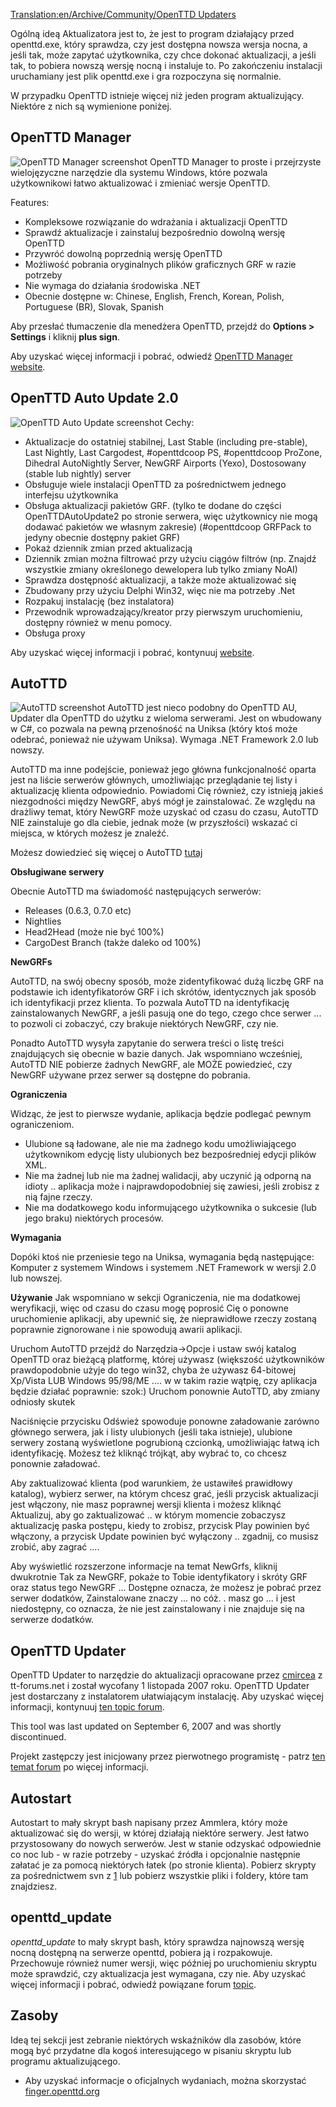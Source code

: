[[Translation:en/Archive/Community/OpenTTD Updaters]]

Ogólną ideą Aktualizatora jest to, że jest to program działający przed openttd.exe, który sprawdza, czy jest dostępna nowsza wersja nocna, a jeśli tak, może zapytać użytkownika, czy chce dokonać aktualizacji, a jeśli tak, to pobiera nowszą wersję nocną i instaluje to. Po zakończeniu instalacji uruchamiany jest plik openttd.exe i gra rozpoczyna się normalnie.

W przypadku OpenTTD istnieje więcej niż jeden program aktualizujący. Niektóre z nich są wymienione poniżej.

== OpenTTD Manager ==
[[File:en/Archive/Community/Openttd manager 103.png|thumb|alt=OpenTTD Manager|right|OpenTTD Manager screenshot]]
OpenTTD Manager to proste i przejrzyste wielojęzyczne narzędzie dla systemu Windows, które pozwala użytkownikowi łatwo aktualizować i zmieniać wersje OpenTTD.

Features:
* Kompleksowe rozwiązanie do wdrażania i aktualizacji OpenTTD
* Sprawdź aktualizacje i zainstaluj bezpośrednio dowolną wersję OpenTTD
* Przywróć dowolną poprzednią wersję OpenTTD
* Możliwość pobrania oryginalnych plików graficznych GRF w razie potrzeby
* Nie wymaga do działania środowiska .NET
* Obecnie dostępne w: Chinese, English, French, Korean, Polish, Portuguese (BR), Slovak, Spanish

Aby przesłać tłumaczenie dla menedżera OpenTTD, przejdź do '''Options > Settings''' i kliknij '''plus sign'''.

Aby uzyskać więcej informacji i pobrać, odwiedź [http://www.andreszsogon.com/openttd-manager/ OpenTTD Manager website].

== OpenTTD Auto Update 2.0 ==
[[File:en/Archive/Community/Ottd auto update 20a1.png|thumb|alt=OpenTTD Auto Update|right|OpenTTD Auto Update screenshot]] 
Cechy:
* Aktualizacje do ostatniej stabilnej, Last Stable (including pre-stable), Last Nightly, Last Cargodest, #openttdcoop PS, #openttdcoop ProZone, Dihedral AutoNightly Server, NewGRF Airports (Yexo), Dostosowany (stable lub nightly) server
* Obsługuje wiele instalacji OpenTTD za pośrednictwem jednego interfejsu użytkownika
* Obsługa aktualizacji pakietów GRF. (tylko te dodane do części OpenTTDAutoUpdate2 po stronie serwera, więc użytkownicy nie mogą dodawać pakietów we własnym zakresie) (#openttdcoop GRFPack to jedyny obecnie dostępny pakiet GRF)
* Pokaż dziennik zmian przed aktualizacją
* Dziennik zmian można filtrować przy użyciu ciągów filtrów (np. Znajdź wszystkie zmiany określonego dewelopera lub tylko zmiany NoAI)
* Sprawdza dostępność aktualizacji, a także może aktualizować się
* Zbudowany przy użyciu Delphi Win32, więc nie ma potrzeby .Net
* Rozpakuj instalację (bez instalatora)
* Przewodnik wprowadzający/kreator przy pierwszym uruchomieniu, dostępny również w menu pomocy.
* Obsługa proxy

Aby uzyskać więcej informacji i pobrać, kontynuuj [http://ottdau.junctioneer.net/ website].

== AutoTTD ==
[[File:en/Archive/Community/Autottd.png|thumb|alt=AutoTTD|right|AutoTTD screenshot]] 
AutoTTD jest nieco podobny do OpenTTD AU, Updater dla OpenTTD do użytku z wieloma serwerami. Jest on wbudowany w C#, co pozwala na pewną przenośność na Uniksa (który ktoś może odebrać, ponieważ nie używam Uniksa). Wymaga .NET Framework 2.0 lub nowszy.

AutoTTD ma inne podejście, ponieważ jego główna funkcjonalność oparta jest na liście serwerów głównych, umożliwiając przeglądanie tej listy i aktualizację klienta odpowiednio. Powiadomi Cię również, czy istnieją jakieś niezgodności między NewGRF, abyś mógł je zainstalować. Ze względu na drażliwy temat, który NewGRF może uzyskać od czasu do czasu, AutoTTD NIE zainstaluje go dla ciebie, jednak może (w przyszłości) wskazać ci miejsca, w których możesz je znaleźć.

Możesz dowiedzieć się więcej o AutoTTD [http://www.tt-forums.net/viewtopic.php?f=29&t=43252 tutaj]

'''Obsługiwane serwery'''

Obecnie AutoTTD ma świadomość następujących serwerów:
* Releases (0.6.3, 0.7.0 etc)
* Nightlies
* Head2Head (może nie być 100%)
* CargoDest Branch (także daleko od 100%)

'''NewGRFs'''

AutoTTD, na swój obecny sposób, może zidentyfikować dużą liczbę GRF na podstawie ich identyfikatorów GRF i ich skrótów, identycznych jak sposób ich identyfikacji przez klienta. To pozwala AutoTTD na identyfikację zainstalowanych NewGRF, a jeśli pasują one do tego, czego chce serwer ... to pozwoli ci zobaczyć, czy brakuje niektórych NewGRF, czy nie.

Ponadto AutoTTD wysyła zapytanie do serwera treści o listę treści znajdujących się obecnie w bazie danych. Jak wspomniano wcześniej, AutoTTD NIE pobierze żadnych NewGRF, ale MOŻE powiedzieć, czy NewGRF używane przez serwer są dostępne do pobrania.

'''Ograniczenia'''

Widząc, że jest to pierwsze wydanie, aplikacja będzie podlegać pewnym ograniczeniom.

* Ulubione są ładowane, ale nie ma żadnego kodu umożliwiającego użytkownikom edycję listy ulubionych bez bezpośredniej edycji plików XML.
* Nie ma żadnej lub nie ma żadnej walidacji, aby uczynić ją odporną na idioty .. aplikacja może i najprawdopodobniej się zawiesi, jeśli zrobisz z nią fajne rzeczy.
* Nie ma dodatkowego kodu informującego użytkownika o sukcesie (lub jego braku) niektórych procesów.

'''Wymagania'''

Dopóki ktoś nie przeniesie tego na Uniksa, wymagania będą następujące:
Komputer z systemem Windows i systemem .NET Framework w wersji 2.0 lub nowszej.

'''Używanie'''
Jak wspomniano w sekcji Ograniczenia, nie ma dodatkowej weryfikacji, więc od czasu do czasu mogę poprosić Cię o ponowne uruchomienie aplikacji, aby upewnić się, że nieprawidłowe rzeczy zostaną poprawnie zignorowane i nie spowodują awarii aplikacji.

Uruchom AutoTTD
przejdź do Narzędzia->Opcje i ustaw swój katalog OpenTTD oraz bieżącą platformę, której używasz (większość użytkowników prawdopodobnie użyje do tego win32, chyba że używasz 64-bitowej Xp/Vista LUB Windows 95/98/ME .... w w takim razie wątpię, czy aplikacja będzie działać poprawnie: szok:)
Uruchom ponownie AutoTTD, aby zmiany odniosły skutek

Naciśnięcie przycisku Odśwież spowoduje ponowne załadowanie zarówno głównego serwera, jak i listy ulubionych (jeśli taka istnieje), ulubione serwery zostaną wyświetlone pogrubioną czcionką, umożliwiając łatwą ich identyfikację. Możesz też kliknąć trójkąt, aby wybrać to, co chcesz ponownie załadować.

Aby zaktualizować klienta (pod warunkiem, że ustawiłeś prawidłowy katalog), wybierz serwer, na którym chcesz grać, jeśli przycisk aktualizacji jest włączony, nie masz poprawnej wersji klienta i możesz kliknąć Aktualizuj, aby go zaktualizować .. w którym momencie zobaczysz aktualizację paska postępu, kiedy to zrobisz, przycisk Play powinien być włączony, a przycisk Update powinien być wyłączony .. zgadnij, co musisz zrobić, aby zagrać ....

Aby wyświetlić rozszerzone informacje na temat NewGrfs, kliknij dwukrotnie Tak za NewGRF, pokaże to Tobie identyfikatory i skróty GRF oraz status tego NewGRF ... Dostępne oznacza, że ​​możesz je pobrać przez serwer dodatków, Zainstalowane znaczy ... no cóż. . masz go ... i jest niedostępny, co oznacza, że ​​nie jest zainstalowany i nie znajduje się na serwerze dodatków.

== OpenTTD Updater ==
OpenTTD Updater to narzędzie do aktualizacji opracowane przez [http://www.tt-forums.net/ucp.php?i=pm&mode=compose&action=quotepost&p=608777 cmircea] z tt-forums.net i został wycofany 1 listopada 2007 roku.
OpenTTD Updater jest dostarczany z instalatorem ułatwiającym instalację. Aby uzyskać więcej informacji, kontynuuj [http://www.tt-forums.net/viewtopic.php?p=608777 ten topic forum].

This tool was last updated on September 6, 2007 and was shortly discontinued.

Projekt zastępczy jest inicjowany przez pierwotnego programistę - patrz [http://www.tt-forums.net/viewtopic.php?p=809662#p809662 ten temat forum] po więcej informacji.

== Autostart ==
Autostart to mały skrypt bash napisany przez Ammlera, który może aktualizować się do wersji, w której działają niektóre serwery. Jest łatwo przystosowany do nowych serwerów. Jest w stanie odzyskać odpowiednie co noc lub - w razie potrzeby - uzyskać źródła i opcjonalnie następnie załatać je za pomocą niektórych łatek (po stronie klienta).
Pobierz skrypty za pośrednictwem svn z [http://svn.openttdcoop.org/tools/autostart] lub pobierz wszystkie pliki i foldery, które tam znajdziesz.

== openttd_update ==
''openttd_update'' to mały skrypt bash, który sprawdza najnowszą wersję nocną dostępną na serwerze openttd, pobiera ją i rozpakowuje. Przechowuje również numer wersji, więc później po uruchomieniu skryptu może sprawdzić, czy aktualizacja jest wymagana, czy nie.
Aby uzyskać więcej informacji i pobrać, odwiedź powiązane forum [http://www.tt-forums.net/viewtopic.php?f=29&t=49672 topic].

== Zasoby ==
Ideą tej sekcji jest zebranie niektórych wskaźników dla zasobów, które mogą być przydatne dla kogoś interesującego w pisaniu skryptu lub programu aktualizującego.

* Aby uzyskać informacje o oficjalnych wydaniach, można skorzystać [http://finger.openttd.org finger.openttd.org]